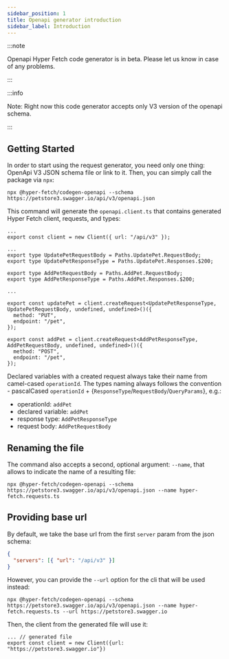 ```yaml
---
sidebar_position: 1
title: Openapi generator introduction
sidebar_label: Introduction
---
```


:::note

Openapi Hyper Fetch code generator is in beta. Please let us know in case of any problems.

:::

:::info

Note: Right now this code generator accepts only V3 version of the openapi schema.

:::

## Getting Started

In order to start using the request generator, you need only one thing: OpenApi V3 JSON schema file or link to it. Then,
you can simply call the package via `npx`:

```tsx
npx @hyper-fetch/codegen-openapi --schema https://petstore3.swagger.io/api/v3/openapi.json
```

This command will generate the `openapi.client.ts` that contains generated Hyper Fetch client, requests, and types:

```tsx
...
export const client = new Client({ url: "/api/v3" });

...
export type UpdatePetRequestBody = Paths.UpdatePet.RequestBody;
export type UpdatePetResponseType = Paths.UpdatePet.Responses.$200;

export type AddPetRequestBody = Paths.AddPet.RequestBody;
export type AddPetResponseType = Paths.AddPet.Responses.$200;

...

export const updatePet = client.createRequest<UpdatePetResponseType, UpdatePetRequestBody, undefined, undefined>()({
  method: "PUT",
  endpoint: "/pet",
});

export const addPet = client.createRequest<AddPetResponseType, AddPetRequestBody, undefined, undefined>()({
  method: "POST",
  endpoint: "/pet",
});

```

Declared variables with a created request always take their name from camel-cased `operationId`. The types naming always
follows the convention - pascalCased `operationId` + \{`ResponseType`/`RequestBody`/`QueryParams`\}, e.g.:

- operationId: `addPet`
- declared variable: `addPet`
- response type: `AddPetResponseType`
- request body: `AddPetRequestBody`

## Renaming the file

The command also accepts a second, optional argument: `--name`, that allows to indicate the name of a resulting file:

```tsx
npx @hyper-fetch/codegen-openapi --schema https://petstore3.swagger.io/api/v3/openapi.json --name hyper-fetch.requests.ts
```

## Providing base url

By default, we take the base url from the first `server` param from the json schema:

```json
{
  "servers": [{ "url": "/api/v3" }]
}
```

However, you can provide the `--url` option for the cli that will be used instead:

```tsx
npx @hyper-fetch/codegen-openapi --schema https://petstore3.swagger.io/api/v3/openapi.json --name hyper-fetch.requests.ts --url https://petstore3.swagger.io
```

Then, the client from the generated file will use it:

```tsx
... // generated file
export const client = new Client({url: "https://petstore3.swagger.io"})
```
